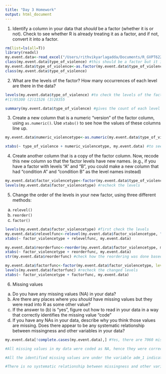 ```yaml
---
title: "Day 3 Homework"
output: html_document
---
```


1. Identify a column in your data that *should* be a factor (whether it is or not). Check to see whether R is already treating it as a factor, and if not, convert it into a factor.

```r
rm(list=ls(all=T))
library(readxl)
my.event.data<-read_excel("/Users/rithvikyarlagadda/Documents/R_GVPT622/PSYC798/my_R_homework/day3/event_data.xlsx")[,c("year","type_of_violence","conflict_name","dyad_name","where_coordinates", "country","best","adm_1")]
class(my.event.data$type_of_violence) #this should be a factor but it is treated as a numeric
my.event.data$type_of_violence<-as.factor(my.event.data$type_of_violence) #convert into a factor and assign it to a different variable
class(my.event.data$type_of_violence)

```

2. What are the levels of the factor? How many occurrences of each level are there in the data?
   
```r
levels(my.event.data$type_of_violence) #to check the levels of the factor variable
#(1)95300 (2)11526 (3)28355

summary(my.event.data$type_of_violence) #gives the count of each level

```

3. Create a new column that is a numeric "version" of the factor column, using `as.numeric()`. Use `xtabs()` to see how the values of these columns line up.

```r
my.event.data$numeric_violencetype<-as.numeric(my.event.data$type_of_violence) #converting into a numeric type and assigning into a different column

xtabs(~ type_of_violence + numeric_violencetype, my.event.data) #to see the count of values of each of these two columns in the dataset. 

```

4. Create another column that is a copy of the factor column. Now, recode this new column so that the factor levels have new names. 
  (e.g., if you have a factor with levels "A" and "B", you could make a new column that had "condition A" and "condition B" as the level names instead)

```r
my.event.data$factor_violencetype<-factor(my.event.data$type_of_violence, levels = c(1,2,3), labels = c("state-based conflict", "non-state conflict", "one-sided violence"))
levels(my.event.data$factor_violencetype) #recheck the levels 
```

5. Change the order of the levels in your new factor, using three different methods:
  a. `relevel()`
  b. `reorder()`
  c. `factor()`

```r
levels(my.event.data$factor_violencetype) #first check the levels
my.event.data$relevelfunc<-relevel(my.event.data$factor_violencetype, "non-state conflict") #using relevel function
xtabs(~ factor_violencetype + relevelfunc, my.event.data)

my.event.data$reorderfunc<-reorder(my.event.data$factor_violencetype, my.event.data$best) #reordering the levels based on the numeric variable 'best' that indicates the fatalities for each event in the data
xtabs(~ factor_violencetype + reorderfunc, my.event.data) 
str(my.event.data$reorderfunc) #check how the reordering was done based on the (increasing) values of means for each level

my.event.data$factorfunc<-factor(my.event.data$factor_violencetype, levels = c("one-sided violence", "state-based conflict", "non-state conflict")) #changin the order of levels using factor function
levels(my.event.data$factorfunc) #recheck the changed levels
xtabs(~ factor_violencetype + factorfunc, my.event.data) 

```

6. Missing values
  a. Do you have any missing values (NA) in your data?
  b. Are there any places where you *should* have missing values but they were read into R as some other value?
  c. If the answer to (b) is "yes", figure out how to read in your data in a way that correctly identifies the missing value "code"
  d. If you have any NAs in your data, describe why you think those values are missing. Does there appear to be any systematic relationship between missingness and other variables in your data?

```r
my.event.data[!complete.cases(my.event.data),] #Yes, there are 7060 missing values (NA) in my dataset

#All missing values in my data were coded as NA, hence they were correctly read into R as missing values

#All the identified missing values are under the variable adm_1 indicating the location (province level) of each event in the dataset. Since the data is coded from news sources, it may be often the case that we may not have the exact location for some events in the dataset.This includes either the case where the news article does not specify any location for that event or the case where it specified an ambiguous location such as the border between any two provinces in a country. 

#There is no systematic relationship between missingness and other variable in my dataset, except that NA's are mostly obtained when there is a lack of information on locations or some ambiguity involved in their specification. This can be identified from the 'where_cordinates' variable. 
```

